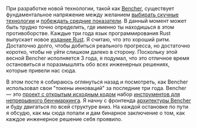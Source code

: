 При разработке новой технологии, такой как [Bencher][bencher],
существует фундаментальное напряжение между желанием [выбирать скучные технологии][choose boring technology]
и [побеждать средние показатели][beating the averages].
В данный момент может быть трудно точно определить, где именно ты находишься в этом противоборстве.
Каждые три года язык программирования Rust выпускает новое [издание Rust][rust editions].
Я считаю, что это хороший ритм.
Достаточно долго, чтобы добиться реального прогресса,
но достаточно коротко, чтобы не уйти слишком далеко в сторону.
Поскольку этой весной Bencher исполняется 3 года,
я подумал, что это отличное время остановиться и поразмышлять обо всех инженерных решениях, которые привели нас сюда.

В этом посте я собираюсь оглянуться назад и посмотреть, как Bencher использовал свои "токены инноваций" за последние три года.
Bencher — это [проект с открытым исходным кодом][github bencher] набор [инструментов для непрерывного бенчмаркинга][continuous benchmarking].
Я начну с фронтенда [архитектуры Bencher][architecture] и буду двигаться по всей структуре вниз.
На каждой остановке по пути я обсудю, как мы сюда попали
и дам бинарное заключение о том, как каждое инженерное решение себя проявило.

[bencher]: https://bencher.dev
[choose boring technology]: https://mcfunley.com/choose-boring-technology
[beating the averages]: https://paulgraham.com/avg.html
[rust editions]: https://doc.rust-lang.org/edition-guide/editions/
[github bencher]: https://github.com/bencherdev/bencher
[continuous benchmarking]: /ru/docs/explanation/continuous-benchmarking/
[architecture]: /ru/docs/reference/architecture/

